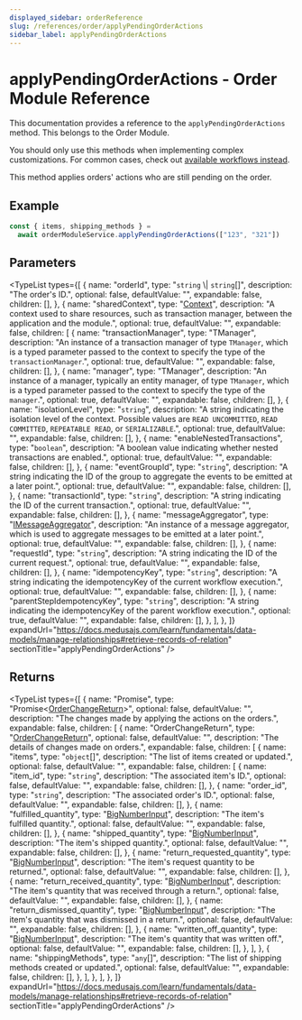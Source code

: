 ```yaml
---
displayed_sidebar: orderReference
slug: /references/order/applyPendingOrderActions
sidebar_label: applyPendingOrderActions
---
```



# applyPendingOrderActions - Order Module Reference

This documentation provides a reference to the `applyPendingOrderActions` method. This belongs to the Order Module.

<Note>

You should only use this methods when implementing complex customizations. For common cases, check out [available workflows instead](/medusa-workflows-reference).

</Note>

This method applies orders' actions who are still pending on the order.

## Example

```ts
const { items, shipping_methods } =
  await orderModuleService.applyPendingOrderActions(["123", "321"])
```

## Parameters

<TypeList
  types={[
    {
      name: "orderId",
      type: "`string` \\| `string`[]",
      description: "The order's ID.",
      optional: false,
      defaultValue: "",
      expandable: false,
      children: [],
    },
    {
      name: "sharedContext",
      type: "[Context](../../../interfaces/order.Context/page.mdx)",
      description:
        "A context used to share resources, such as transaction manager, between the application and the module.",
      optional: true,
      defaultValue: "",
      expandable: false,
      children: [
        {
          name: "transactionManager",
          type: "TManager",
          description:
            "An instance of a transaction manager of type `TManager`, which is a typed parameter passed to the context to specify the type of the `transactionManager`.",
          optional: true,
          defaultValue: "",
          expandable: false,
          children: [],
        },
        {
          name: "manager",
          type: "TManager",
          description:
            "An instance of a manager, typically an entity manager, of type `TManager`, which is a typed parameter passed to the context to specify the type of the `manager`.",
          optional: true,
          defaultValue: "",
          expandable: false,
          children: [],
        },
        {
          name: "isolationLevel",
          type: "`string`",
          description:
            "A string indicating the isolation level of the context. Possible values are `READ UNCOMMITTED`, `READ COMMITTED`, `REPEATABLE READ`, or `SERIALIZABLE`.",
          optional: true,
          defaultValue: "",
          expandable: false,
          children: [],
        },
        {
          name: "enableNestedTransactions",
          type: "`boolean`",
          description:
            "A boolean value indicating whether nested transactions are enabled.",
          optional: true,
          defaultValue: "",
          expandable: false,
          children: [],
        },
        {
          name: "eventGroupId",
          type: "`string`",
          description:
            "A string indicating the ID of the group to aggregate the events to be emitted at a later point.",
          optional: true,
          defaultValue: "",
          expandable: false,
          children: [],
        },
        {
          name: "transactionId",
          type: "`string`",
          description: "A string indicating the ID of the current transaction.",
          optional: true,
          defaultValue: "",
          expandable: false,
          children: [],
        },
        {
          name: "messageAggregator",
          type: "[IMessageAggregator](../../../interfaces/order.IMessageAggregator/page.mdx)",
          description:
            "An instance of a message aggregator, which is used to aggregate messages to be emitted at a later point.",
          optional: true,
          defaultValue: "",
          expandable: false,
          children: [],
        },
        {
          name: "requestId",
          type: "`string`",
          description: "A string indicating the ID of the current request.",
          optional: true,
          defaultValue: "",
          expandable: false,
          children: [],
        },
        {
          name: "idempotencyKey",
          type: "`string`",
          description:
            "A string indicating the idempotencyKey of the current workflow execution.",
          optional: true,
          defaultValue: "",
          expandable: false,
          children: [],
        },
        {
          name: "parentStepIdempotencyKey",
          type: "`string`",
          description:
            "A string indicating the idempotencyKey of the parent workflow execution.",
          optional: true,
          defaultValue: "",
          expandable: false,
          children: [],
        },
      ],
    },
  ]}
  expandUrl="https://docs.medusajs.com/learn/fundamentals/data-models/manage-relationships#retrieve-records-of-relation"
  sectionTitle="applyPendingOrderActions"
/>

## Returns

<TypeList
  types={[
    {
      name: "Promise",
      type: "Promise&#60;[OrderChangeReturn](../../../interfaces/order.OrderChangeReturn/page.mdx)&#62;",
      optional: false,
      defaultValue: "",
      description: "The changes made by applying the actions on the orders.",
      expandable: false,
      children: [
        {
          name: "OrderChangeReturn",
          type: "[OrderChangeReturn](../../../interfaces/order.OrderChangeReturn/page.mdx)",
          optional: false,
          defaultValue: "",
          description: "The details of changes made on orders.",
          expandable: false,
          children: [
            {
              name: "items",
              type: "`object`[]",
              description: "The list of items created or updated.",
              optional: false,
              defaultValue: "",
              expandable: false,
              children: [
                {
                  name: "item_id",
                  type: "`string`",
                  description: "The associated item's ID.",
                  optional: false,
                  defaultValue: "",
                  expandable: false,
                  children: [],
                },
                {
                  name: "order_id",
                  type: "`string`",
                  description: "The associated order's ID.",
                  optional: false,
                  defaultValue: "",
                  expandable: false,
                  children: [],
                },
                {
                  name: "fulfilled_quantity",
                  type: "[BigNumberInput](../../../types/order.BigNumberInput/page.mdx)",
                  description: "The item's fulfilled quantity.",
                  optional: false,
                  defaultValue: "",
                  expandable: false,
                  children: [],
                },
                {
                  name: "shipped_quantity",
                  type: "[BigNumberInput](../../../types/order.BigNumberInput/page.mdx)",
                  description: "The item's shipped quantity.",
                  optional: false,
                  defaultValue: "",
                  expandable: false,
                  children: [],
                },
                {
                  name: "return_requested_quantity",
                  type: "[BigNumberInput](../../../types/order.BigNumberInput/page.mdx)",
                  description: "The item's request quantity to be returned.",
                  optional: false,
                  defaultValue: "",
                  expandable: false,
                  children: [],
                },
                {
                  name: "return_received_quantity",
                  type: "[BigNumberInput](../../../types/order.BigNumberInput/page.mdx)",
                  description:
                    "The item's quantity that was received through a return.",
                  optional: false,
                  defaultValue: "",
                  expandable: false,
                  children: [],
                },
                {
                  name: "return_dismissed_quantity",
                  type: "[BigNumberInput](../../../types/order.BigNumberInput/page.mdx)",
                  description:
                    "The item's quantity that was dismissed in a return.",
                  optional: false,
                  defaultValue: "",
                  expandable: false,
                  children: [],
                },
                {
                  name: "written_off_quantity",
                  type: "[BigNumberInput](../../../types/order.BigNumberInput/page.mdx)",
                  description: "The item's quantity that was written off.",
                  optional: false,
                  defaultValue: "",
                  expandable: false,
                  children: [],
                },
              ],
            },
            {
              name: "shippingMethods",
              type: "`any`[]",
              description: "The list of shipping methods created or updated.",
              optional: false,
              defaultValue: "",
              expandable: false,
              children: [],
            },
          ],
        },
      ],
    },
  ]}
  expandUrl="https://docs.medusajs.com/learn/fundamentals/data-models/manage-relationships#retrieve-records-of-relation"
  sectionTitle="applyPendingOrderActions"
/>
